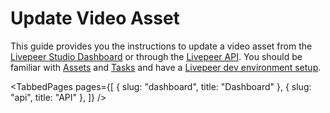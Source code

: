 
<head>
  <title>Update Video Asset | Livepeer Studio Docs</title>
  <meta
    property="og:title"
    content="Update Video Asset | Livepeer Studio Docs"
  />
</head>

# Update Video Asset

This guide provides you the instructions to update a video asset from the [Livepeer Studio Dashboard](./dashboard) 
or through the [Livepeer API](./api). You should be familiar with [Assets](/reference/api/get-assets)
and [Tasks](/reference/api/get-tasks) and have a [Livepeer dev environment setup](/quickstart/).

<TabbedPages
  pages={[
    { slug: "dashboard", title: "Dashboard" },
    { slug: "api", title: "API" },
  ]}
/>